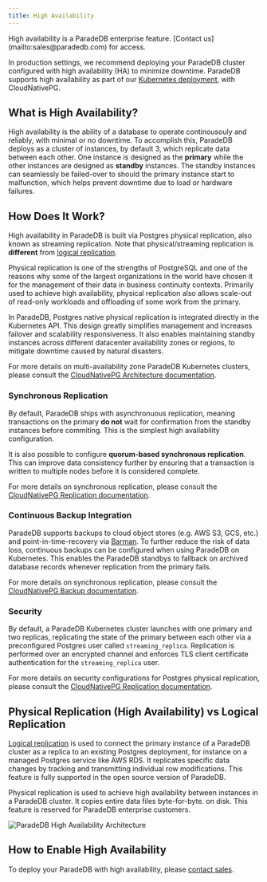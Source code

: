 ```yaml
---
title: High Availability
---
```


<Info>
  High availability is a ParadeDB enterprise feature. [Contact
  us](mailto:sales@paradedb.com) for access.
</Info>

In production settings, we recommend deploying your ParadeDB cluster configured with high
availability (HA) to minimize downtime. ParadeDB supports high availability as part of our
[Kubernetes deployment](/deploy/self-hosted/k8s), with CloudNativePG.

## What is High Availability?

High availability is the ability of a database to operate continousouly and reliably, with minimal
or no downtime. To accomplish this, ParadeDB deploys as a cluster of instances, by default 3, which replicate
data between each other. One instance is designed as the **primary** while the other instances are designed as
**standby** instances. The standby instances can seamlessly be failed-over to should the primary instance start
to malfunction, which helps prevent downtime due to load or hardware failures.

## How Does It Work?

High availability in ParadeDB is built via Postgres physical replication, also known as streaming replication. Note that
physical/streaming replication is **different** from [logical replication](#high-availability-vs-logical-replication).

Physical replication is one of the strengths of PostgreSQL and one of the reasons why some of the
largest organizations in the world have chosen it for the management of their data in business
continuity contexts. Primarily used to achieve high availability, physical replication also
allows scale-out of read-only workloads and offloading of some work from the primary.

In ParadeDB, Postgres native physical replication is integrated directly in the Kubernetes API. This
design greatly simplifies management and increases failover and scalability responsiveness. It also
enables maintaining standby instances across different datacenter availability zones or regions,
to mitigate downtime caused by natural disasters.

For more details on multi-availability zone ParadeDB Kubernetes clusters, please consult the [CloudNativePG Architecture documentation](https://cloudnative-pg.io/documentation/1.18/architecture/).

### Synchronous Replication

By default, ParadeDB ships with asynchronuous replication, meaning transactions on the primary **do not** wait for confirmation from
the standby instances before commiting. This is the simplest high availability configuration.

It is also possible to configure **quorum-based synchronous replication**. This can improve data consistency further by ensuring
that a transaction is written to multiple nodes before it is considered complete.

For more details on synchronous replication, please consult the [CloudNativePG Replication documentation](https://cloudnative-pg.io/documentation/1.18/replication/#synchronous-replication).

### Continuous Backup Integration

ParadeDB supports backups to cloud object stores (e.g. AWS S3, GCS, etc.) and point-in-time-recovery
via [Barman](https://pgbarman.org/). To further reduce the risk of data loss, continuous backups can
be configured when using ParadeDB on Kubernetes. This enables the ParadeDB standbys to fallback on archived
database records whenever replication from the primary fails.

For more details on synchronous replication, please consult the [CloudNativePG Backup documentation](https://cloudnative-pg.io/documentation/1.18/backup_recovery/).

### Security

By default, a ParadeDB Kubernetes cluster launches with one primary and two
replicas, replicating the state of the primary between each other via a preconfigured
Postgres user called `streaming_replica`. Replication is performed over an encrypted channel
and enforces TLS client certificate authentication for the `streaming_replica` user.

For more details on security configurations for Postgres physical replication, please consult the [CloudNativePG Replication documentation](https://cloudnative-pg.io/documentation/1.18/replication/).

## Physical Replication (High Availability) vs Logical Replication

[Logical replication](/deploy/replication/overview) is used to connect the primary instance of a ParadeDB cluster as a replica to an existing Postgres deployment, for instance
on a managed Postgres service like AWS RDS. It replicates specific data changes by tracking and transmitting individual row modifications. This feature is fully supported in the
open source version of ParadeDB.

Physical replication is used to achieve high availability between instances in a ParadeDB cluster. It copies entire data files byte-for-byte.
on disk. This feature is reserved for ParadeDB enterprise customers.

![ParadeDB High Availability Architecture](/images/ha.png)

## How to Enable High Availability

To deploy your ParadeDB with high availability, please [contact sales](mailto:sales@paradedb.com).
